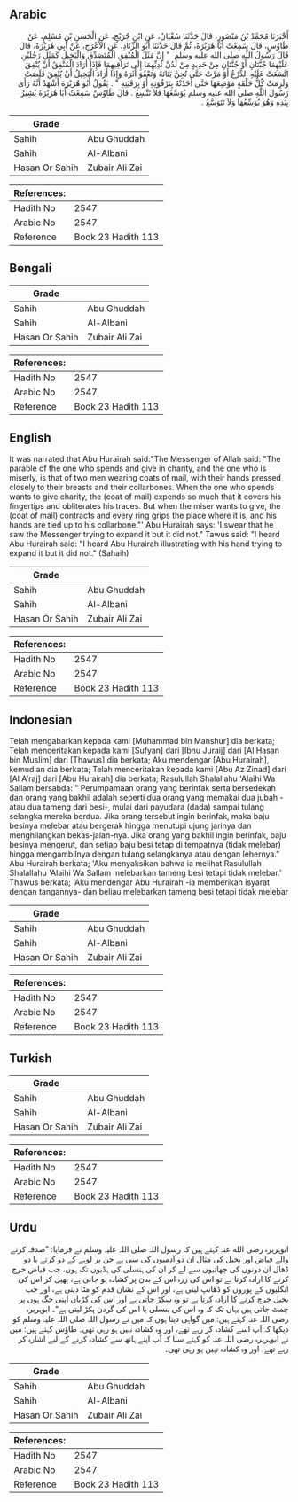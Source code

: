 ## Arabic


<div dir="rtl" lang="ar" style={{fontSize:'larger',backgroundColor:'#f8f9fa',padding:20}}>
أَخْبَرَنَا مُحَمَّدُ بْنُ مَنْصُورٍ، قَالَ حَدَّثَنَا سُفْيَانُ، عَنِ ابْنِ جُرَيْجٍ، عَنِ الْحَسَنِ بْنِ مُسْلِمٍ، عَنْ طَاوُسٍ، قَالَ سَمِعْتُ أَبَا هُرَيْرَةَ، ثُمَّ قَالَ حَدَّثَنَا أَبُو الزِّنَادِ، عَنِ الأَعْرَجِ، عَنْ أَبِي هُرَيْرَةَ، قَالَ قَالَ رَسُولُ اللَّهِ صلى الله عليه وسلم ‏ "‏ إِنَّ مَثَلَ الْمُنْفِقِ الْمُتَصَدِّقِ وَالْبَخِيلِ كَمَثَلِ رَجُلَيْنِ عَلَيْهِمَا جُبَّتَانِ أَوْ جُنَّتَانِ مِنْ حَدِيدٍ مِنْ لَدُنْ ثُدِيِّهِمَا إِلَى تَرَاقِيهِمَا فَإِذَا أَرَادَ الْمُنْفِقُ أَنْ يُنْفِقَ اتَّسَعَتْ عَلَيْهِ الدِّرْعُ أَوْ مَرَّتْ حَتَّى تُجِنَّ بَنَانَهُ وَتَعْفُوَ أَثَرَهُ وَإِذَا أَرَادَ الْبَخِيلُ أَنْ يُنْفِقَ قَلَصَتْ وَلَزِمَتْ كُلُّ حَلْقَةٍ مَوْضِعَهَا حَتَّى أَخَذَتْهُ بِتَرْقُوَتِهِ أَوْ بِرَقَبَتِهِ ‏"‏ ‏.‏ يَقُولُ أَبُو هُرَيْرَةَ أَشْهَدُ أَنَّهُ رَأَى رَسُولَ اللَّهِ صلى الله عليه وسلم يُوَسِّعُهَا فَلاَ تَتَّسِعُ ‏.‏ قَالَ طَاوُسٌ سَمِعْتُ أَبَا هُرَيْرَةَ يُشِيرُ بِيَدِهِ وَهُوَ يُوَسِّعُهَا وَلاَ تَتَوَسَّعُ ‏.‏
</div>
<div style={{backgroundColor:'#f8f9fa',padding:20, marginBottom: 10}}><table> <thead> <tr> <th>Grade</th> <th></th> </tr> </thead> <tbody> <tr><td>Sahih</td><td>Abu Ghuddah</td></tr><tr><td>Sahih</td><td>Al-Albani</td></tr><tr><td>Hasan Or Sahih</td><td>Zubair Ali Zai</td></tr></tbody></table><table> <thead> <tr> <th>References:</th> <th></th> </tr> </thead> <tbody><tr><td>Hadith No</td><td>2547</td></tr><tr><td>Arabic No</td><td>2547</td></tr><tr><td>Reference</td><td>Book 23 Hadith 113</td></tr></tbody></table></div>

## Bengali


<div dir="ltr" lang="bn" style={{fontSize:'larger',backgroundColor:'#f8f9fa',padding:20}}>

</div>
<div style={{backgroundColor:'#f8f9fa',padding:20, marginBottom: 10}}><table> <thead> <tr> <th>Grade</th> <th></th> </tr> </thead> <tbody> <tr><td>Sahih</td><td>Abu Ghuddah</td></tr><tr><td>Sahih</td><td>Al-Albani</td></tr><tr><td>Hasan Or Sahih</td><td>Zubair Ali Zai</td></tr></tbody></table><table> <thead> <tr> <th>References:</th> <th></th> </tr> </thead> <tbody><tr><td>Hadith No</td><td>2547</td></tr><tr><td>Arabic No</td><td>2547</td></tr><tr><td>Reference</td><td>Book 23 Hadith 113</td></tr></tbody></table></div>

## English


<div dir="ltr" lang="en" style={{fontSize:'larger',backgroundColor:'#f8f9fa',padding:20}}>
It was narrated that Abu Hurairah said:"The Messenger of Allah said: "The parable of the one who spends and give in charity, and the one who is miserly, is that of two men wearing coats of mail, with their hands pressed closely to their breasts and their collarbones. When the one who spends wants to give charity, the (coat of mail) expends so much that it covers his fingertips and obliterates his traces. But when the miser wants to give, the (coat of mail) contracts and every ring grips the place where it is, and his hands are tied up to his collarbone."' Abu Hurairah says: 'I swear that he saw the Messenger trying to expand it but it did not." Tawus said: "I heard Abu Hurairah said: "I heard Abu Hurairah illustrating with his hand trying to expand it but it did not." (Sahaih)
</div>
<div style={{backgroundColor:'#f8f9fa',padding:20, marginBottom: 10}}><table> <thead> <tr> <th>Grade</th> <th></th> </tr> </thead> <tbody> <tr><td>Sahih</td><td>Abu Ghuddah</td></tr><tr><td>Sahih</td><td>Al-Albani</td></tr><tr><td>Hasan Or Sahih</td><td>Zubair Ali Zai</td></tr></tbody></table><table> <thead> <tr> <th>References:</th> <th></th> </tr> </thead> <tbody><tr><td>Hadith No</td><td>2547</td></tr><tr><td>Arabic No</td><td>2547</td></tr><tr><td>Reference</td><td>Book 23 Hadith 113</td></tr></tbody></table></div>

## Indonesian


<div dir="ltr" lang="id" style={{fontSize:'larger',backgroundColor:'#f8f9fa',padding:20}}>
Telah mengabarkan kepada kami [Muhammad bin Manshur] dia berkata; Telah menceritakan kepada kami [Sufyan] dari [Ibnu Juraij] dari [Al Hasan bin Muslim] dari [Thawus] dia berkata; Aku mendengar [Abu Hurairah], kemudian dia berkata; Telah menceritakan kepada kami [Abu Az Zinad] dari [Al A'raj] dari [Abu Hurairah] dia berkata; Rasulullah Shalallahu 'Alaihi Wa Sallam bersabda: " Perumpamaan orang yang berinfak serta bersedekah dan orang yang bakhil adalah seperti dua orang yang memakai dua jubah -atau dua tameng dari besi-, mulai dari payudara (dada) sampai tulang selangka mereka berdua. Jika orang tersebut ingin berinfak, maka baju besinya melebar atau bergerak hingga menutupi ujung jarinya dan menghilangkan bekas-jalan-nya. Jika orang yang bakhil ingin berinfak, baju besinya mengerut, dan setiap baju besi tetap di tempatnya (tidak melebar) hingga mengambilnya dengan tulang selangkanya atau dengan lehernya." Abu Hurairah berkata; 'Aku menyaksikan bahwa ia melihat Rasulullah Shalallahu 'Alaihi Wa Sallam melebarkan tameng besi tetapi tidak melebar.' Thawus berkata; 'Aku mendengar Abu Hurairah -ia memberikan isyarat dengan tangannya- dan beliau melebarkan tameng besi tetapi tidak melebar
</div>
<div style={{backgroundColor:'#f8f9fa',padding:20, marginBottom: 10}}><table> <thead> <tr> <th>Grade</th> <th></th> </tr> </thead> <tbody> <tr><td>Sahih</td><td>Abu Ghuddah</td></tr><tr><td>Sahih</td><td>Al-Albani</td></tr><tr><td>Hasan Or Sahih</td><td>Zubair Ali Zai</td></tr></tbody></table><table> <thead> <tr> <th>References:</th> <th></th> </tr> </thead> <tbody><tr><td>Hadith No</td><td>2547</td></tr><tr><td>Arabic No</td><td>2547</td></tr><tr><td>Reference</td><td>Book 23 Hadith 113</td></tr></tbody></table></div>

## Turkish


<div dir="ltr" lang="tr" style={{fontSize:'larger',backgroundColor:'#f8f9fa',padding:20}}>

</div>
<div style={{backgroundColor:'#f8f9fa',padding:20, marginBottom: 10}}><table> <thead> <tr> <th>Grade</th> <th></th> </tr> </thead> <tbody> <tr><td>Sahih</td><td>Abu Ghuddah</td></tr><tr><td>Sahih</td><td>Al-Albani</td></tr><tr><td>Hasan Or Sahih</td><td>Zubair Ali Zai</td></tr></tbody></table><table> <thead> <tr> <th>References:</th> <th></th> </tr> </thead> <tbody><tr><td>Hadith No</td><td>2547</td></tr><tr><td>Arabic No</td><td>2547</td></tr><tr><td>Reference</td><td>Book 23 Hadith 113</td></tr></tbody></table></div>

## Urdu


<div dir="rtl" lang="ur" style={{fontSize:'larger',backgroundColor:'#f8f9fa',padding:20}}>
ابوہریرہ رضی الله عنہ کہتے ہیں کہ رسول اللہ صلی اللہ علیہ وسلم نے فرمایا: ”صدقہ کرنے والے فیاض اور بخیل کی مثال ان دو آدمیوں کی سی ہے جن پر لوہے کے دو کرتے یا دو ڈھال ان دونوں کی چھاتیوں سے لے کر ان کی ہنسلی کی ہڈیوں تک ہوں، جب فیاض خرچ کرنے کا ارادہ کرتا ہے تو اس کی زرہ اس کے بدن پر کشادہ ہو جاتی ہے، پھیل کر اس کی انگلیوں کے پوروں کو ڈھانپ لیتی ہے، اور اس کے نشان قدم کو مٹا دیتی ہے، اور جب بخیل خرچ کرنے کا ارادہ کرتا ہے تو وہ سکڑ جاتی ہے اور اس کی کڑیاں اپنی جگ ہوں پر چمٹ جاتی ہیں یہاں تک کہ وہ اس کی ہنسلی یا اس کی گردن پکڑ لیتی ہے“۔ ابوہریرہ رضی اللہ عنہ کہتے ہیں: میں گواہی دیتا ہوں کہ میں نے رسول اللہ صلی اللہ علیہ وسلم کو دیکھا کہ آپ اسے کشادہ کر رہے تھے، اور وہ کشادہ نہیں ہو رہی تھی۔ طاؤس کہتے ہیں: میں نے ابوہریرہ رضی اللہ عنہ کو کہتے سنا کہ آپ اپنے ہاتھ سے کشادہ کرنے کے لیے اشارہ کر رہے تھے، اور وہ کشادہ نہیں ہو رہی تھی۔
</div>
<div style={{backgroundColor:'#f8f9fa',padding:20, marginBottom: 10}}><table> <thead> <tr> <th>Grade</th> <th></th> </tr> </thead> <tbody> <tr><td>Sahih</td><td>Abu Ghuddah</td></tr><tr><td>Sahih</td><td>Al-Albani</td></tr><tr><td>Hasan Or Sahih</td><td>Zubair Ali Zai</td></tr></tbody></table><table> <thead> <tr> <th>References:</th> <th></th> </tr> </thead> <tbody><tr><td>Hadith No</td><td>2547</td></tr><tr><td>Arabic No</td><td>2547</td></tr><tr><td>Reference</td><td>Book 23 Hadith 113</td></tr></tbody></table></div>